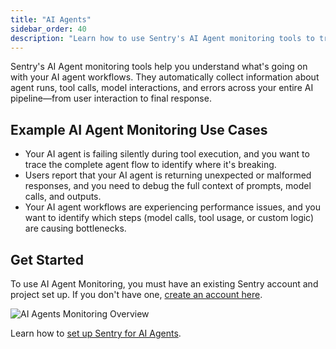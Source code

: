 ```yaml
---
title: "AI Agents"
sidebar_order: 40
description: "Learn how to use Sentry's AI Agent monitoring tools to trace and debug your AI agent workflows, including agent runs, tool calls, and model interactions."
---
```


<Include name="feature-stage-beta.mdx" />

Sentry's AI Agent monitoring tools help you understand what's going on with your AI agent workflows. They automatically collect information about agent runs, tool calls, model interactions, and errors across your entire AI pipeline—from user interaction to final response.

## Example AI Agent Monitoring Use Cases

- Your AI agent is failing silently during tool execution, and you want to trace the complete agent flow to identify where it's breaking.
- Users report that your AI agent is returning unexpected or malformed responses, and you need to debug the full context of prompts, model calls, and outputs.
- Your AI agent workflows are experiencing performance issues, and you want to identify which steps (model calls, tool usage, or custom logic) are causing bottlenecks.

## Get Started

To use AI Agent Monitoring, you must have an existing Sentry account and project set up. If you don't have one, [create an account here](https://sentry.io/signup/).

![AI Agents Monitoring Overview](./img/overview.png)

Learn how to [set up Sentry for AI Agents](/product/insights/agents/getting-started/).

